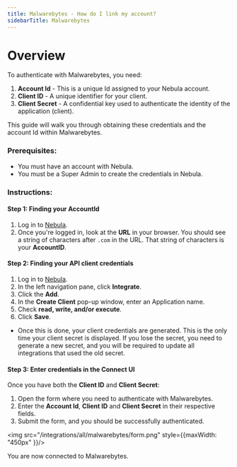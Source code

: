 ```yaml
---
title: Malwarebytes - How do I link my account?
sidebarTitle: Malwarebytes
---
```



# Overview

To authenticate with Malwarebytes, you need:
1. **Account Id** - This is a unique Id assigned to your Nebula account.
2. **Client ID** - A unique identifier for your client.
3. **Client Secret** - A confidential key used to authenticate the identity of the application (client).


This guide will walk you through obtaining these credentials and the account Id within Malwarebytes.

### Prerequisites:

- You must have an account with Nebula.
- You must be a Super Admin to create the credentials in Nebula.

### Instructions:

#### Step 1: Finding your AccountId
1. Log in to [Nebula](https://cloud.malwarebytes.com/auth/login).
2. Once you're logged in, look at the **URL** in your browser. You should see a string of characters after `.com` in the URL. That string of characters is your **AccountID**.

#### Step 2: Finding your API client credentials
1. Log in to [Nebula](https://cloud.malwarebytes.com/auth/login).
2. In the left navigation pane, click **Integrate**.
3. Click the **Add**.
4. In the **Create Client** pop-up window, enter an Application name.
5. Check **read, write, and/or execute**.
6. Click **Save**.

-   Once this is done, your client credentials are generated. This is the only time your client secret is displayed. If you lose the secret, you need to generate a new secret, and you will be required to update all integrations that used the old secret.

#### Step 3: Enter credentials in the Connect UI

Once you have both the **Client ID** and **Client Secret**:
1. Open the form where you need to authenticate with Malwarebytes.
2. Enter the **Account Id**, **Client ID** and **Client Secret** in their respective fields.
3. Submit the form, and you should be successfully authenticated.

<img src="/integrations/all/malwarebytes/form.png" style={{maxWidth: "450px" }}/>

You are now connected to Malwarebytes.
 